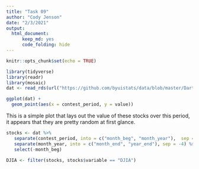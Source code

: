 ```yaml
---
title: "Task 09"
author: "Cody Jenson"
date: "2/3/2021"
output: 
  html_document:
      keep_md: yes
      code_folding: hide
---
```


```r
knitr::opts_chunk$set(echo = TRUE)
```

```r
library(tidyverse)
library(readr)
library(mosaic)
dat <- read_rds(url("https://github.com/byuistats/data/blob/master/Dart_Expert_Dow_6month_anova/Dart_Expert_Dow_6month_anova.RDS?raw=true")) 
```

```r
ggplot(dat) +
  geom_point(aes(x = contest_period, y = value))
```

This is a simple plot that lays out the value of these stocks over this period, it appears that they are pretty random at first glance.

```r
stocks <- dat %>% 
   separate(contest_period, into = c("month_beg", "month_year"),  sep = "-")  %>% 
   separate(month_year, into = c("month_end", "year_end"), sep = -4) %>% 
   select(-month_beg)
```

```r
DJIA <- filter(stocks, stocks$variable == "DJIA")
```







